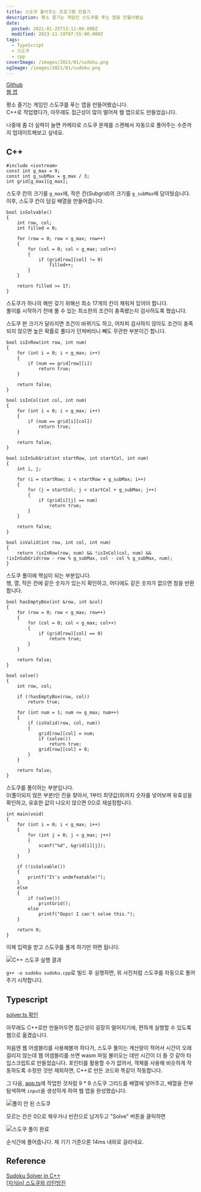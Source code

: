```yaml
---
title: 스도쿠 풀어주는 프로그램 만들기
description: 평소 즐기는 게임인 스도쿠를 푸는 앱을 만들어봤습
date:
  posted: 2021-01-25T13:11:00.000Z
  modified: 2023-11-19T07:55:00.000Z
tags:
  - TypeScript
  - 스도쿠
  - cpp
coverImage: /images/2021/01/sudoku.png
ogImage: /images/2021/01/sudoku.png
---
```


[Github](https://github.com/marshallku/Sudoku-Solver)  
[웹 앱](https://marshallku.com/sudo-ku/)

평소 즐기는 게임인 스도쿠를 푸는 앱을 만들어봤습니다.  
C++로 작업했다가, 아무래도 접근성이 많이 떨어져 웹 앱으로도 만들었습니다.

나중에 좀 더 실력이 늘면 카메라로 스도쿠 문제를 스캔해서 자동으로 풀어주는 수준까지 업데이트해보고 싶네요.

## C++

```
#include <iostream>
const int g_max = 9;
const int g_subMax = g_max / 3;
int grid[g_max][g_max];

```

스도쿠 칸의 크기를 `g_max`에, 작은 칸(Subgrid)의 크기를 `g_subMax`에 담아뒀습니다.  
이후, 스도쿠 칸이 담길 배열을 만들어줍니다.

```
bool isSolvable()
{
    int row, col;
    int filled = 0;

    for (row = 0; row < g_max; row++)
    {
        for (col = 0; col < g_max; col++)
        {
            if (grid[row][col] != 0)
                filled++;
        }
    }

    return filled >= 17;
}

```

스도쿠가 하나의 해만 갖기 위해선 최소 17개의 칸이 채워져 있어야 합니다.  
풀이를 시작하기 전에 풀 수 있는 최소한의 조건이 충족됐는지 검사하도록 했습니다.

스도쿠 판 크기가 달라지면 조건이 바뀌기도 하고, 어차피 검사하지 않아도 조건이 충족되지 않으면 높은 확률로 풀다가 던져버리니 빼도 무관한 부분이긴 합니다.

```
bool isInRow(int row, int num)
{
    for (int i = 0; i < g_max; i++)
    {
        if (num == grid[row][i])
            return true;
    }

    return false;
}

bool isInCol(int col, int num)
{
    for (int i = 0; i < g_max; i++)
    {
        if (num == grid[i][col])
            return true;
    }

    return false;
}

bool isInSubGrid(int startRow, int startCol, int num)
{
    int i, j;

    for (i = startRow; i < startRow + g_subMax; i++)
    {
        for (j = startCol; j < startCol + g_subMax; j++)
        {
            if (grid[i][j] == num)
                return true;
        }
    }

    return false;
}

bool isValid(int row, int col, int num)
{
    return !isInRow(row, num) && !isInCol(col, num) && !isInSubGrid(row - row % g_subMax, col - col % g_subMax, num);
}

```

스도쿠 풀이에 핵심이 되는 부분입니다.  
행, 열, 작은 칸에 같은 숫자가 있는지 확인하고, 어디에도 같은 숫자가 없으면 참을 반환합니다.

```
bool hasEmptyBox(int &row, int &col)
{
    for (row = 0; row < g_max; row++)
    {
        for (col = 0; col < g_max; col++)
        {
            if (grid[row][col] == 0)
                return true;
        }
    }

    return false;
}

bool solve()
{
    int row, col;

    if (!hasEmptyBox(row, col))
        return true;

    for (int num = 1; num <= g_max; num++)
    {
        if (isValid(row, col, num))
        {
            grid[row][col] = num;
            if (solve())
                return true;
            grid[row][col] = 0;
        }
    }

    return false;
}

```

스도쿠를 풀이하는 부분입니다.  
0(풀이되지 않은 부분)인 칸을 찾아서, 1부터 최댓값(9)까지 숫자를 넣어보며 유효성을 확인하고, 유효한 값이 나오지 않으면 0으로 재설정합니다.

```
int main(void)
{
    for (int i = 0; i < g_max; i++)
    {
        for (int j = 0; j < g_max; j++)
        {
            scanf("%d", &grid[i][j]);
        }
    }

    if (!isSolvable())
    {
        printf("It's undefeatable!");
    }
    else
    {
        if (solve())
            printGrid();
        else
            printf("Oops! I can't solve this.");
    }

    return 0;
}

```

이제 입력을 받고 스도쿠를 풀게 하기만 하면 됩니다.

![C++ 스도쿠 실행 결과](/images/2021/01/sudoku-cli.png)

`g++ -o sudoku sudoku.cpp`로 빌드 후 실행하면, 위 사진처럼 스도쿠를 자동으로 풀어주기 시작합니다.

## Typescript

[solver.ts 확인](https://github.com/marshallku/Sudoku-Solver/blob/master/src/util/solver.ts)

아무래도 C++로만 만들어두면 접근성이 굉장히 떨어지기에, 편하게 실행할 수 있도록 웹으로 옮겼습니다.

처음엔 웹 어셈블리를 사용해볼까 하다가, 스도쿠 풀이는 계산량이 적어서 시간이 오래 걸리지 않는데 웹 어셈블리를 쓰면 wasm 파일 불러오는 데만 시간이 더 들 것 같아 타입스크립트로 만들었습니다. 포인터를 활용할 수가 없어서, 객체를 사용해 비슷하게 작동하도록 수정한 것만 제외하면, C++로 만든 코드와 똑같이 작동합니다.

그 다음, [app.ts](https://github.com/marshallku/Sudoku-Solver/blob/master/src/app.ts)에 작업한 것처럼 9 \* 9 스도쿠 그리드를 배열에 넣어주고, 배열을 전부 탐색하며 `input`을 생성하게 하여 웹 앱을 완성했습니다.

![풀이 안 된 스도쿠](/images/2021/01/unsolved-sudoku.png)

모르는 칸은 0으로 채우거나 빈칸으로 남겨두고 "Solve" 버튼을 클릭하면

![스도쿠 풀이 완료](/images/2021/01/solved-sudoku.png)

순식간에 풀어줍니다. 제 기기 기준으론 14ms 내외로 걸리네요.

## Reference

[Sudoku Solver in C++](https://www.tutorialspoint.com/sudoku-solver-in-cplusplus)  
[\[지식in\] 스도쿠와 라틴방진](https://youtu.be/JI0I13r7oB0)